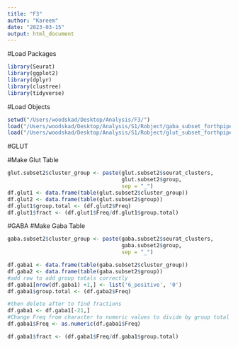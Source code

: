 ```yaml
---
title: "F3"
author: "Kareem"
date: "2023-03-15"
output: html_document
---
```


#Load Packages
```r
library(Seurat)
library(ggplot2)
library(dplyr)
library(clustree)
library(tidyverse)
```
#Load Objects
```r
setwd("/Users/woodskad/Desktop/Analysis/F3/")
load("/Users/woodskad/Desktop/Analysis/S1/Robject/gaba_subset_forthpipe_03142023.RData")
load("/Users/woodskad/Desktop/Analysis/S1/Robject/glut_subset_forthpipe_11102022.RData")
```
#GLUT

#Make Glut Table 
```r
glut.subset2$cluster_group <- paste(glut.subset2$seurat_clusters, 
                                    glut.subset2$group, 
                                    sep = "_")
df.glut1 <- data.frame(table(glut.subset2$cluster_group))
df.glut2 <- data.frame(table(glut.subset2$group))
df.glut1$group.total <- (df.glut2$Freq)
df.glut1$fract <- (df.glut1$Freq/df.glut1$group.total)
```

#GABA
#Make Gaba Table 
```r
gaba.subset2$cluster_group <- paste(gaba.subset2$seurat_clusters, 
                                    gaba.subset2$group, 
                                    sep = "_")

df.gaba1 <- data.frame(table(gaba.subset2$cluster_group))
df.gaba2 <- data.frame(table(gaba.subset2$group))
#add row to add group totals correctly 
df.gaba1[nrow(df.gaba1) +1,] <- list('6_positive', '0')
df.gaba1$group.total <- (df.gaba2$Freq)

#then delete after to find fractions
df.gaba1 <- df.gaba1[-21,]
#Change Freq from character to numeric values to divide by group total
df.gaba1$Freq <- as.numeric(df.gaba1$Freq)

df.gaba1$fract <- (df.gaba1$Freq/df.gaba1$group.total)



```

